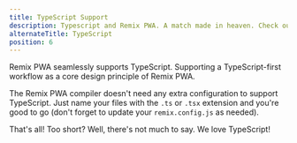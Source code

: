 ```yaml
---
title: TypeScript Support
description: Typescript and Remix PWA. A match made in heaven. Check out our thoughts on TypeScript and our support for it in Remix PWA.
alternateTitle: TypeScript
position: 6
---
```






Remix PWA seamlessly supports TypeScript. Supporting a TypeScript-first workflow as a core design principle of Remix PWA.

The Remix PWA compiler doesn't need any extra configuration to support TypeScript. Just name your files with the `.ts` or `.tsx` extension and you're good to go
(don't forget to update your `remix.config.js` as needed).

That's all! Too short? Well, there's not much to say. We love TypeScript!
